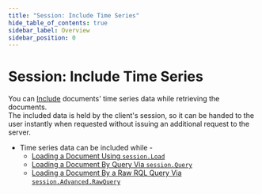 ```yaml
---
title: "Session: Include Time Series"
hide_table_of_contents: true
sidebar_label: Overview
sidebar_position: 0
---
```



# Session: Include Time Series
<Admonition type="note" title="">

You can [Include](../../../../../client-api/session/loading-entities.mdx#load-with-includes) 
documents' time series data while retrieving the documents.  
The included data is held by the client's session, so it can 
be handed to the user instantly when requested without issuing 
an additional request to the server.  

* Time series data can be included while -  
   * [Loading a Document Using `session.Load`](../../../../../document-extensions/timeseries/client-api/session/include/with-session-load.mdx)  
   * [Loading a Document By Query Via `session.Query`](../../../../../document-extensions/timeseries/client-api/session/include/with-session-query.mdx)  
   * [Loading a Document By a Raw RQL Query Via `session.Advanced.RawQuery`](../../../../../document-extensions/timeseries/client-api/session/include/with-raw-queries.mdx)  

</Admonition>

